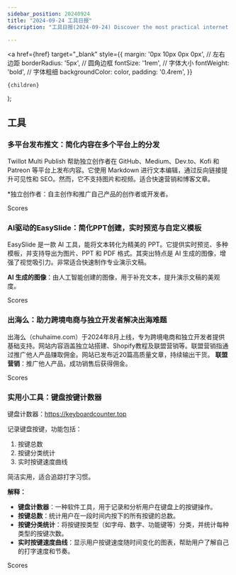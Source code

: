 ```yaml
---
sidebar_position: 20240924
title: "2024-09-24 工具日报"
description: "工具日报(2024-09-24) Discover the most practical internet software, AI tools, and products of 2024 through the Tools Daily!"

---
```



  <a
    href={href}
    target="_blank"
    style={{
      margin: '0px 10px 0px 0px', // 左右边距
      borderRadius: '5px', // 圆角边框
      fontSize: '1rem', // 字体大小
      fontWeight: 'bold', // 字体粗细
      backgroundColor: color,
      padding: '0.4rem',
    }}
  >
    {children}
  </a>
);


## 工具

### 多平台发布推文：简化内容在多个平台上的分发

Twillot Multi Publish 帮助独立创作者在 GitHub、Medium、Dev.to、Kofi 和 Patreon 等平台上发布内容。它使用 Markdown 进行文本编辑，通过反向链接提升可见性和 SEO。然而，它不支持图片和视频。适合快速营销和博客文章。

*独立创作者：自主创作和推广自己产品的创作者或开发者。

<Link href="/news/2024/09/24/Streamline-Content-Distribution-Across-Multiple-Platforms" color="#B0C4DE">Scores</Link>

### AI驱动的EasySlide：简化PPT创建，实时预览与自定义模板

EasySlide 是一款 AI 工具，能将文本转化为精美的 PPT。它提供实时预览、多种模板，并支持导出为图片、PPT 和 PDF 格式。其突出特点是 AI 生成的图像，增强了视觉吸引力。非常适合快速制作专业演示文稿。

**AI 生成的图像**：由人工智能创建的图像，用于补充文本，提升演示文稿的美观度。

<Link href="/news/2024/09/24/AIPowered-EasySlide-Streamlined-PPT-Creation-with-RealTime-P" color="#B0C4DE">Scores</Link>

### 出海么：助力跨境电商与独立开发者解决出海难题

出海么（chuhaime.com）于2024年8月上线，专为跨境电商和独立开发者提供基础支持。网站内容涵盖独立站搭建、Shopify教程及联盟营销等。联盟营销指通过推广他人产品赚取佣金。网站已发布近20篇高质量文章，持续输出干货。
**联盟营销**：推广他人产品，成功销售后获得佣金。

<Link href="/news/2024/09/24/Chuhai-Me-Empowering-CrossBorder-Ecommerce-and-Independent-D" color="#B0C4DE">Scores</Link>

### 实用小工具：键盘按键计数器

键盘计数器：https://keyboardcounter.top

记录键盘按键，功能包括：
1. 按键总数
2. 按键分类统计
3. 实时按键速度曲线

简洁实用，适合追踪打字习惯。

**解释：**
- **键盘计数器**：一种软件工具，用于记录和分析用户在键盘上的按键操作。
- **按键总数**：统计用户在一段时间内按下的所有按键的总数。
- **按键分类统计**：将按键按类型（如字母、数字、功能键等）分类，并统计每种类型的按键次数。
- **实时按键速度曲线**：显示用户按键速度随时间变化的图表，帮助用户了解自己的打字速度和节奏。

<Link href="/news/2024/09/24/Practical-Tool-Keyboard-Key-Counter" color="#B0C4DE">Scores</Link>


